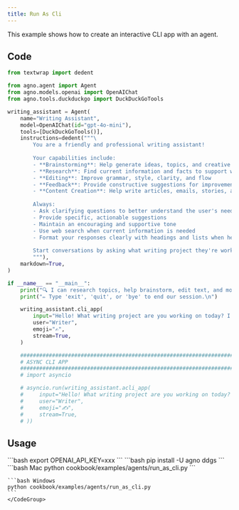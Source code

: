 ```yaml
---
title: Run As Cli
---
```

This example shows how to create an interactive CLI app with an agent.

## Code

```python cookbook/examples/agents/run_as_cli.py
from textwrap import dedent

from agno.agent import Agent
from agno.models.openai import OpenAIChat
from agno.tools.duckduckgo import DuckDuckGoTools

writing_assistant = Agent(
    name="Writing Assistant",
    model=OpenAIChat(id="gpt-4o-mini"),
    tools=[DuckDuckGoTools()],
    instructions=dedent("""\
        You are a friendly and professional writing assistant! 
        
        Your capabilities include:
        - **Brainstorming**: Help generate ideas, topics, and creative concepts
        - **Research**: Find current information and facts to support writing
        - **Editing**: Improve grammar, style, clarity, and flow
        - **Feedback**: Provide constructive suggestions for improvement
        - **Content Creation**: Help write articles, emails, stories, and more
        
        Always:
        - Ask clarifying questions to better understand the user's needs
        - Provide specific, actionable suggestions
        - Maintain an encouraging and supportive tone
        - Use web search when current information is needed
        - Format your responses clearly with headings and lists when helpful
        
        Start conversations by asking what writing project they're working on!
        """),
    markdown=True,
)

if __name__ == "__main__":
    print("🔍 I can research topics, help brainstorm, edit text, and more!")
    print("✏️ Type 'exit', 'quit', or 'bye' to end our session.\n")

    writing_assistant.cli_app(
        input="Hello! What writing project are you working on today? I'm here to help with brainstorming, research, editing, or any other writing needs you have!",
        user="Writer",
        emoji="✍️",
        stream=True,
    )

    ###########################################################################
    # ASYNC CLI APP
    ###########################################################################
    # import asyncio

    # asyncio.run(writing_assistant.acli_app(
    #     input="Hello! What writing project are you working on today? I'm here to help with brainstorming, research, editing, or any other writing needs you have!",
    #     user="Writer",
    #     emoji="✍️",
    #     stream=True,
    # ))

```

## Usage

<Steps>
  <Snippet file="create-venv-step.mdx" />

  <Step title="Set your API key">
    ```bash
    export OPENAI_API_KEY=xxx
    ```
  </Step>

  <Step title="Install libraries">
    ```bash
    pip install -U agno ddgs
    ```
  </Step>

  <Step title="Run Agent">
    <CodeGroup>
    ```bash Mac
    python cookbook/examples/agents/run_as_cli.py
    ```

    ```bash Windows
    python cookbook/examples/agents/run_as_cli.py
    ```
    </CodeGroup>
  </Step>
</Steps>
